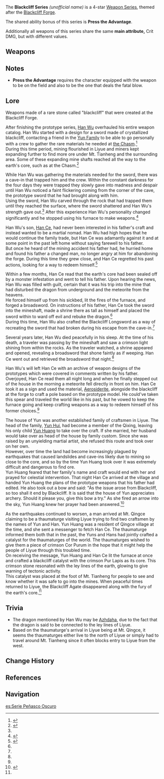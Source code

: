 {{Weapon Series Infobox
|rarity  = 4
|region  = Liyue
|passive = Press the Advantage
|naming  = Weapon name: Blackcliff ''weapon''
|lore    = Weapons forged from Blackcliff at the [[Blackcliff Forge]]
|other   = Main attribute: CRIT DMG
}}
The '''Blackcliff Series''' ''(unofficial name)'' is a 4-star [[Weapon Series]], themed after the [[Blackcliff Forge]].

The shared ability bonus of this series is '''Press the Advantage'''.
{{Description|After defeating an opponent, ATK is increased by '''12–24'''% for 30s. This effect has a maximum of 3 stacks, and the duration of each stack is independent of the others.}}

Additionally all weapons of this series share the same '''main attribute,''' Crit DMG, but with different values.

==Weapons==
{{Weapons by Category Table|type=Blackcliff Series}}

==Notes==
* '''Press the Advantage''' requires the character equipped with the weapon to be on the field and also to be the one that deals the fatal blow.

==Lore==
Weapons made of a rare stone called "blackcliff" that were created at the Blackcliff Forge.

After finishing the prototype series, [[Han Wu]] overhauled his entire weapon catalog. Han Wu started with a design for a sword made of crystallized blackcliff, contacting a friend in the [[Yun Family]] to be able to go personally with a crew to gather the rare materials he needed at [[the Chasm]].<ref name="Blackcliff Sword">{{Ref/Weapon|Blackcliff Longsword}}</ref><br />
During this time period, mining flourished in Liyue and miners kept expanding further to find more ore under Mt. Tianheng and the surrounding area. Some of these expanding mine shafts reached all the way to the earth's core, such as at the Chasm.<ref name="Blackcliff Agate">{{Ref/Weapon|Blackcliff Agate}}</ref>

While Han Wu was gathering the materials needed for the sword, there was a cave-in that trapped him and the crew. Within the constant darkness for the four days they were trapped they slowly gave into madness and despair until Han Wu noticed a faint flickering coming from the corner of the cave, the prototype sword that he had brought along with him.<br />
Using the sword, Han Wu carved through the rock that had trapped them until they reached the surface, where the sword shattered and Han Wu's strength gave out.<ref name="Blackcliff Sword" /> After this experience Han Wu's personality changed significantly and he stopped using his furnace to make weapons.<ref name="Blackcliff Slasher">{{Ref/Weapon|Blackcliff Slasher}}</ref>

Han Wu's son, [[Han Ce]], had never been interested in his father's craft and instead wanted to be a martial nomad. Han Wu had high hopes that he would continue the family trade, but Han Ce was adamantly against it and at some point in the past left home without saying farewell to his father.<br />
But once he heard of the mining accident his father had, he hurried home and found his father a changed man, no longer angry at him for abandoning the forge. During this time they grew close, and Han Ce regretted his past actions, looking for a way to redeem himself.<ref name="Blackcliff Pole">{{Ref/Weapon|Blackcliff Pole}}</ref>

Within a few months, Han Ce read that the earth's core had been sealed off by a monster infestation and went to tell his father. Upon hearing the news, Han Wu was filled with guilt, certain that it was his trip into the mine that had disturbed the dragon from underground and the meteorite from the heavens.<br />
He forced himself up from his sickbed, lit the fires of the furnace, and forged a broadsword. On instructions of his father, Han Ce took the sword into the mineshaft, made a shrine there as tall as himself and placed the sword within to ward off evil and rebuke the dragon.<ref name="Blackcliff Slasher" /><br />
During this time, Han Wu also crafted the Blackcliff Longsword as a way of recreating the sword that had broken during his escape from the cave-in.<ref name="Blackcliff Sword" />

Several years later, Han Wu died peacefully in his sleep. At the time of his death, a traveler was passing by the mineshaft and saw a crimson light shining from within the rocks. As the traveler watched, a shrine appeared and opened, revealing a broadsword that shone faintly as if weeping. Han Ce went out and retrieved the broadsword that night.<ref name="Blackcliff Slasher" />

Han Wu's will left Han Ce with an archive of weapon designs of the prototypes which were covered in comments written by his father.
Overjoyed, Han Ce read them all night long and when he finally stepped out of the house in the morning a meteorite fell directly in front on him. Han Ce took it as a sign and used the material, [[Aerosiderite]], alongside the blackcliff at the forge to craft a pole based on the prototype model. He could've taken this spear and traveled the world like in his past, but he vowed to keep the furnace going and keep crafting weapons as a way to redeem himself of his former choices.<ref name="Blackcliff Pole" />

The house of Yun was another established family of craftsmen in Liyue. The head of the family, [[Yun Hui]], had become a member of the Qixing, leaving his only child [[Yun Huang]] to take over the craft. If she married, her husband would take over as head of the house by family custom. Since she was raised by an unyielding martial artist, she refused this route and took over on her own.<br />
However, over time the land had become increasingly plagued by earthquakes that caused landslides and cave-ins likely due to mining so close to the core, and so by the time Yun Huang took over it was extremely difficult and dangerous to find ore.<br />
Yun Huang feared that her family's name and craft would end with her and prayed for celestial intervention. That night Han Ce arrived at the village and handed Yun Huang the plans of the prototype weapons that his father had edited. He also took out a bow and said: "As the issue arose from Blackcliff, so too shall it end by Blackcliff. It is said that the house of Yun appreciates archery. Should it please you, give this bow a try." As she fired an arrow into the sky, Yun Huang knew her prayer had been answered.<ref>{{Ref/Weapon|Blackcliff Warbow}}</ref>

As the earthquakes continued to worsen, a man arrived at Mt. Qingce claiming to be a thaumaturge visiting Liyue trying to find two craftsmen by the names of Yun and Han. Yun Huang was a resident of Qingce village at the time, and she sent a messenger to fetch Han Ce. The thaumaturge informed them both that in the past, the Yuns and Hans had jointly crafted a catalyst for the thaumaturges of the world. The thaumaturges wished to give them a piece of crimson Cor Purum in the hope that it might help the people of Liyue through this troubled time.<br />
On receiving the message, Yun Huang and Han Ce lit the furnace at once and crafted a blackcliff catalyst with the crimson Pur Lapis as its core. This crimson stone resonated with the ley lines of the earth, glowing to give warning of tectonic activity.<br />
This catalyst was placed at the foot of Mt. Tianheng for people to see and know whether it was safe to go into the mines. When peaceful times returned to Liyue, the Blackcliff Agate disappeared along with the fury of the earth's core.<ref name="Blackcliff Agate" />

==Trivia==
*The dragon mentioned by Han Wu may be [[Azhdaha]], due to the fact that the dragon is said to be connected to the ley lines of Liyue.
*Based on the thaumaturge's arrival in Liyue being at Mt. Qingce, it seems the thaumaturges either live to the north of Liyue or simply had to travel around Mt. Tianheng since it often blocks entry to Liyue from the west.

==Change History==
{{Change History|1.0}}

==References==
{{Reflist}}

==Navigation==
{{Weapon Series Navbox}}

[[es:Serie Peñasco Oscuro]]